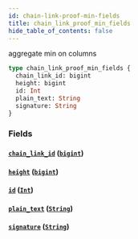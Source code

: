 ```yaml
---
id: chain-link-proof-min-fields
title: chain_link_proof_min_fields
hide_table_of_contents: false
---
```


aggregate min on columns

```graphql
type chain_link_proof_min_fields {
  chain_link_id: bigint
  height: bigint
  id: Int
  plain_text: String
  signature: String
}
```

### Fields

#### [`chain_link_id`](#) ([`bigint`](/07-graphql/scalars/bigint))

#### [`height`](#) ([`bigint`](/07-graphql/scalars/bigint))

#### [`id`](#) ([`Int`](/07-graphql/scalars/int))

#### [`plain_text`](#) ([`String`](/07-graphql/scalars/string))

#### [`signature`](#) ([`String`](/07-graphql/scalars/string))
